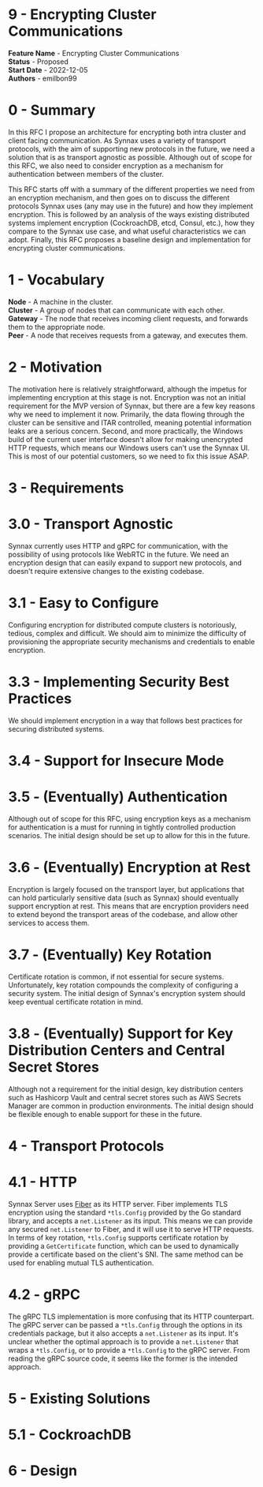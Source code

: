 # 9 - Encrypting Cluster Communications

**Feature Name** - Encrypting Cluster Communications <br />
**Status** - Proposed <br />
**Start Date** - 2022-12-05 <br />
**Authors** - emilbon99 <br />

# 0 - Summary

In this RFC I propose an architecture for encrypting both intra cluster and client facing
communication. As Synnax uses a variety of transport protocols, with the aim of supporting
new protocols in the future, we need a solution that is as transport agnostic as possible.
Although out of scope for this RFC, we also need to consider encryption as a mechanism for
authentication between members of the cluster.

This RFC starts off with a summary of the different properties we need from an encryption
mechanism, and then goes on to discuss the different protocols Synnax uses (any may use
in the future) and how they implement encryption. This is followed by an analysis of
the ways existing distributed systems implement encryption (CockroachDB, etcd, Consul,
etc.), how they compare to the Synnax use case, and what useful characteristics we can
adopt. Finally, this RFC proposes a baseline design and implementation for encrypting
cluster communications.

# 1 - Vocabulary

**Node** - A machine in the cluster. <br />
**Cluster** - A group of nodes that can communicate with each other. <br />
**Gateway** - The node that receives incoming client requests, and forwards them to the
appropriate node. <br />
**Peer** - A node that receives requests from a gateway, and executes them. <br />

# 2 - Motivation

The motivation here is relatively straightforward, although the impetus for implementing
encryption at this stage is not. Encryption was not an initial requirement for the MVP
version of Synnax, but there are a few key reasons why we need to implement it now.
Primarily, the data flowing through the cluster can be sensitive and ITAR controlled,
meaning potential information leaks are a serious concern. Second, and more practically,
the Windows build of the current user interface doesn't allow for making unencrypted HTTP
requests, which means our Windows users can't use the Synnax UI. This is most of our potential
customers, so we need to fix this issue ASAP.

# 3 - Requirements

# 3.0 - Transport Agnostic

Synnax currently uses HTTP and gRPC for communication, with the possibility of using
protocols like WebRTC in the future. We need an encryption design that can easily expand
to support new protocols, and doesn't require extensive changes to the existing codebase.

# 3.1 - Easy to Configure

Configuring encryption for distributed compute clusters is notoriously, tedious, complex
and difficult. We should aim to minimize the difficulty of provisioning the appropriate
security mechanisms and credentials to enable encryption.

# 3.3 - Implementing Security Best Practices

We should implement encryption in a way that follows best practices for securing
distributed systems.

# 3.4 - Support for Insecure Mode

# 3.5 - (Eventually) Authentication

Although out of scope for this RFC, using encryption keys as a mechanism for authentication
is a must for running in tightly controlled production scenarios. The initial design
should be set up to allow for this in the future.

# 3.6 - (Eventually) Encryption at Rest

Encryption is largely focused on the transport layer, but applications that can hold
particularly sensitive data (such as Synnax) should eventually support encryption at rest.
This means that are encryption providers need to extend beyond the transport areas of the codebase,
and allow other services to access them.

# 3.7 - (Eventually) Key Rotation

Certificate rotation is common, if not essential for secure systems. Unfortunately, key
rotation compounds the complexity of configuring a security system. The initial design
of Synnax's encryption system should keep eventual certificate rotation in mind.

# 3.8 - (Eventually) Support for Key Distribution Centers and Central Secret Stores

Although not a requirement for the initial design, key distribution centers such as
Hashicorp Vault and central secret stores such as AWS Secrets Manager are common in
production environments. The initial design should be flexible enough to enable support
for these in the future.


# 4 - Transport Protocols

# 4.1 - HTTP

Synnax Server uses [Fiber](docs.gofiber.io) as its HTTP server. Fiber implements TLS
encryption using the standard `*tls.Config` provided by the Go standard library, and accepts
a `net.Listener` as its input. This means we can provide any secured `net.Listener` to
Fiber, and it will use it to serve HTTP requests. In terms of key rotation, `*tls.Config`
supports certificate rotation by providing a `GetCertificate` function, which can be used
to dynamically provide a certificate based on the client's SNI. The same method can be
used for enabling mutual TLS authentication.

# 4.2 - gRPC

The gRPC TLS implementation is more confusing that its HTTP counterpart. The gRPC server
can be passed a `*tls.Config` through the options in its credentials package, but it also
accepts a `net.Listener` as its input. It's unclear whether the optimal approach is to
provide a `net.Listener` that wraps a `*tls.Config`, or to provide a `*tls.Config` to
the gRPC server. From reading the gRPC source code, it seems like the former is the
intended approach.

# 5 - Existing Solutions

# 5.1 - CockroachDB

# 6 - Design
